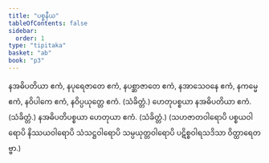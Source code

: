 ```yaml
---
title: "ပစ္စနီယ"
tableOfContents: false
sidebar:
  order: 1
type: "tipitaka"
basket: "ab"
book: "p3"
---
```



<DynamicBreadcrumb />

<Division number="27" book="p3" e="ch" v="39" p="331">

<Paragraph number="1308" book="p3">
နအဓိပတိယာ ဧကံ, နပုရေဇာတေ ဧကံ, နပစ္ဆာဇာတေ ဧကံ, နအာသေဝနေ ဧကံ, နကမ္မေ ဧကံ, နဝိပါကေ ဧကံ, နဝိပ္ပယုတ္တေ ဧကံ. (သံခိတ္တံ.)
</Paragraph>

<Paragraph number="1309" book="p3">
ဟေတုပစ္စယာ နအဓိပတိယာ ဧကံ. (သံခိတ္တံ.)
</Paragraph>

<Paragraph number="1310" book="p3">
နအဓိပတိပစ္စယာ ဟေတုယာ ဧကံ. (သံခိတ္တံ.)
</Paragraph>

<Paragraph number="1311" book="p3">
(သဟဇာတဝါရောပိ ပစ္စယဝါရောပိ နိဿယဝါရောပိ သံသဋ္ဌဝါရောပိ သမ္ပယုတ္တဝါရောပိ ပဋိစ္စဝါရသဒိသာ ဝိတ္ထာရေတဗ္ဗာ.)
</Paragraph>
</Division>
